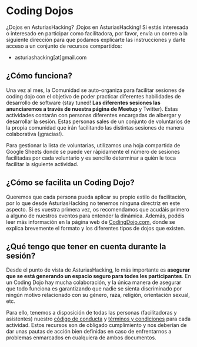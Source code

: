 

# Coding Dojos

¿Dojos en AsturiasHacking? ¡Dojos en AsturiasHacking! Si estás interesada o
interesado en participar como facilitadora, por favor, envía un correo a la
siguiente dirección para que podamos explicarte las instrucciones y darte acceso
a un conjunto de recursos compartidos:

- asturiashacking[at]gmail.com

## ¿Cómo funciona?

Una vez al mes, la Comunidad se auto-organiza para facilitar sesiones de coding
dojo con el objetivo de poder practicar diferentes habilidades de desarrollo de
software (stay tuned! **Las diferentes sesiones las anunciaremos a través de
nuestra página de Meetup** y Twitter). Estas actividades contarán con personas
diferentes encargadas de albergar y desarrollar la sesión. Estas personas sales
de un conjunto de voluntarios de la propia comunidad que irán facilitando las
distintas sesiones de manera colaborativa (¡gracias!).

Para gestionar la lista de voluntarias, utilizamos una hoja compartida de Google
Sheets donde se puede ver rápidamente el número de sesiones facilitadas por cada
voluntario y es sencillo determinar a quién le toca facilitar la siguiente
actividad.

## ¿Cómo se facilita un Coding Dojo?

Queremos que cada persona pueda aplicar su propio estilo de facilitación, por lo
que desde AsturiasHacking no tenemos ninguna directriz en este aspecto. Si es
vuestra primera vez, os recomendamos que acudáis primero a alguno de nuestros
eventos para entender la dinámica. Además, podéis leer más información en la
página web de [CodingDojo.com](http://codingdojo.org/WhatIsCodingDojo/), donde
se explica brevemente el formato y los diferentes tipos de dojos que existen.

## ¿Qué tengo que tener en cuenta durante la sesión?

Desde el punto de vista de AsturiasHacking, lo más importante es **asegurar que
se está generando un espacio seguro para todes les participantes**. En un Coding
Dojo hay mucha colaboración, y la única manera de asegurar que todo funciona es
garantizando que nadie se sienta discriminado por ningún motivo relacionado con
su género, raza, religión, orientación sexual, etc.

Para ello, tenemos a disposición de todas las personas (facilitadoras y
asistentes) nuestro
[código de conducta](https://github.com/asturiashacking/core/blob/master/coc/CODE_OF_CONDUCT.md)
y
[términos y condiciones](https://github.com/asturiashacking/activities/blob/master/TERMS.md)
para cada actividad. Estos recursos son de obligado cumplimiento y nos deberían
de dar unas pautas de acción bien definidas en caso de enfrentarnos a problemas
enmarcados en cualquiera de ambos documentos.

